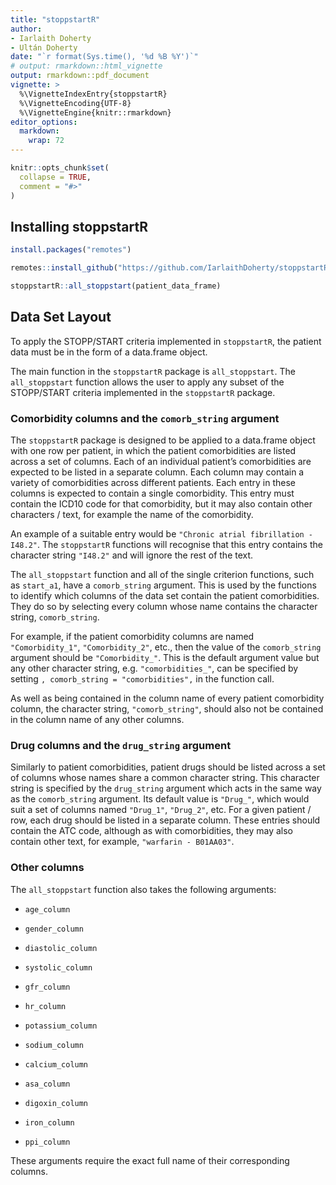 ```yaml
---
title: "stoppstartR"
author:
- Iarlaith Doherty
- Ultán Doherty
date: "`r format(Sys.time(), '%d %B %Y')`"
# output: rmarkdown::html_vignette
output: rmarkdown::pdf_document
vignette: >
  %\VignetteIndexEntry{stoppstartR}
  %\VignetteEncoding{UTF-8}
  %\VignetteEngine{knitr::rmarkdown}
editor_options: 
  markdown: 
    wrap: 72
---
```


```r
knitr::opts_chunk$set(
  collapse = TRUE,
  comment = "#>"
)
```



## Installing stoppstartR

```r
install.packages("remotes")

remotes::install_github("https://github.com/IarlaithDoherty/stoppstartR")

stoppstartR::all_stoppstart(patient_data_frame)

```

## Data Set Layout

To apply the STOPP/START criteria implemented in `stoppstartR`, the patient data must be in the form of a data.frame object.

The main function in the `stoppstartR` package is `all_stoppstart`. The `all_stoppstart` function allows the user to apply any subset of the STOPP/START criteria implemented in the `stoppstartR` package.

### Comorbidity columns and the `comorb_string` argument

The `stoppstartR` package is designed to be applied to a data.frame object with one row per patient, in which the patient comorbidities are listed across a set of columns. Each of an individual patient's comorbidities are expected to be listed in a separate column. Each column may contain a variety of comorbidities across different patients. Each entry in these columns is expected to contain a single comorbidity. This entry must contain the ICD10 code for that comorbidity, but it may also contain other characters / text, for example the name of the comorbidity.

An example of a suitable entry would be `"Chronic atrial fibrillation - I48.2"`. The `stoppstartR` functions will recognise that this entry contains the character string `"I48.2"` and will ignore the rest of the text.

The `all_stoppstart` function and all of the single criterion functions, such as `start_a1`, have a `comorb_string` argument. This is used by the functions to identify which columns of the data set contain the patient comorbidities. They do so by selecting every column whose name contains the character string, `comorb_string`.

For example, if the patient comorbidity columns are named `"Comorbidity_1"`, `"Comorbidity_2"`, etc., then the value of the `comorb_string` argument should be `"Comorbidity_"`. This is the default argument value but any other character string, e.g. `"comorbidities_"`, can be specified by setting `, comorb_string = "comorbidities",` in the function call.

As well as being contained in the column name of every patient comorbidity column, the character string, `"comorb_string"`, should also not be contained in the column name of any other columns.

### Drug columns and the `drug_string` argument

Similarly to patient comorbidities, patient drugs should be listed across a set of columns whose names share a common character string. This character string is specified by the `drug_string` argument which acts in the same way as the `comorb_string` argument. Its default value is `"Drug_"`, which would suit a set of columns named `"Drug_1"`, `"Drug_2"`, etc. For a given patient / row, each drug should be listed in a separate column. These entries should contain the ATC code, although as with comorbidities, they may also contain other text, for example, `"warfarin - B01AA03"`.

### Other columns

The `all_stoppstart` function also takes the following arguments:

-   `age_column`

-   `gender_column`

-   `diastolic_column`

-   `systolic_column`

-   `gfr_column`

-   `hr_column`

-   `potassium_column`

-   `sodium_column`

-   `calcium_column`

-   `asa_column`

-   `digoxin_column`

-   `iron_column`

-   `ppi_column`

These arguments require the exact full name of their corresponding columns.
